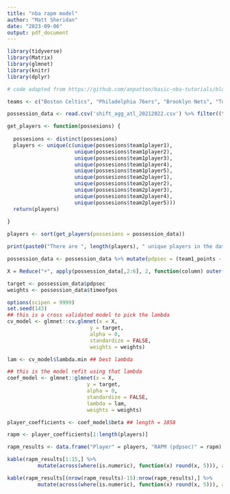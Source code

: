 ```yaml
---
title: "nba rapm model"
author: "Matt Sheridan"
date: "2023-09-06"
output: pdf_document
---
```


```r
library(tidyverse)
library(Matrix)
library(glmnet)
library(knitr)
library(dplyr)

# code adapted from https://github.com/anpatton/basic-nba-tutorials/blob/main/rapm/how_to_calculate_rapm.md

teams <- c("Boston Celtics", "Philadelphia 76ers", "Brooklyn Nets", "Toronto Raptors")

possession_data <- read.csv('shift_agg_atl_20212022.csv') %>% filter((timeofpos > 0) & (team1id %in% teams) & (team2id %in% teams))
```



```r

get_players <- function(possesions) {
  
  possesions <- distinct(possesions)
  players <- unique(c(unique(possesions$team1player1),
                      unique(possesions$team1player2),
                      unique(possesions$team1player3),
                      unique(possesions$team1player4),
                      unique(possesions$team1player5),
                      unique(possesions$team2player1),
                      unique(possesions$team2player2),
                      unique(possesions$team2player3),
                      unique(possesions$team2player4),
                      unique(possesions$team2player5)))
  return(players)
  
}

players <- sort(get_players(possesions = possession_data))

print(paste0("There are ", length(players), " unique players in the dataset."))

```


```r
possession_data <- possession_data %>% mutate(pdpsec = (team1_points - team2_points) / timeofpos)

X = Reduce("+", apply(possession_data[,2:6], 2, function(column) outer(column, players, "=="), simplify = F)) - Reduce("+", apply(possession_data[,8:12], 2, function(column) outer(column, players, "=="), simplify = F))

target <- possession_data$pdpsec
weights <- possession_data$timeofpos
```


```r
options(scipen = 9999)
set.seed(143)
## this is a cross validated model to pick the lambda
cv_model <- glmnet::cv.glmnet(x = X,
                           y = target,
                           alpha = 0, 
                           standardize = FALSE,
                           weights = weights)

lam <- cv_model$lambda.min ## best lambda

## this is the model refit using that lambda
coef_model <- glmnet::glmnet(x = X, 
                          y = target,
                          alpha = 0, 
                          standardize = FALSE,
                          lambda = lam,
                          weights = weights)

player_coefficients <- coef_model$beta ## length = 1058

rapm <- player_coefficients[1:length(players)]

rapm_results <- data.frame("Player" = players, "RAPM (pdpsec)" = rapm) %>% arrange(-rapm)

kable(rapm_results[1:15,] %>% 
          mutate(across(where(is.numeric), function(x) round(x, 5))), align = "c") 

kable(rapm_results[(nrow(rapm_results)-15):nrow(rapm_results),] %>% 
          mutate(across(where(is.numeric), function(x) round(x, 5))), align = "c")
```